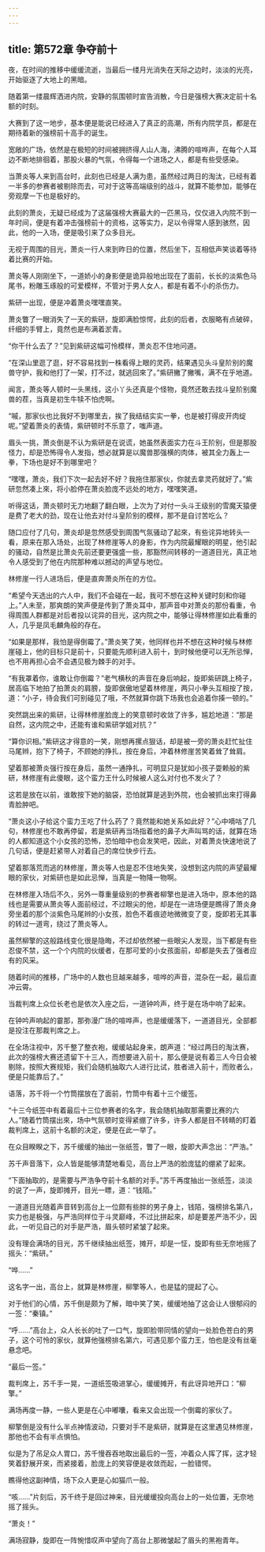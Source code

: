 ```yaml
---
---
---
```

title: 第572章 争夺前十
---



夜，在时间的推移中缓缓流逝，当最后一缕月光消失在天际之边时，淡淡的光亮，开始驱逐了大地上的黑暗。

随着第一缕晨辉洒进内院，安静的氛围顿时宣告消散，今日是强榜大赛决定前十名额的时刻。

大赛到了这一地步，基本便是能说已经进入了真正的高潮，所有内院学员，都是在期待着新的强榜前十高手的诞生。

宽敞的广场，依然是在极短的时间被拥挤得人山人海，沸腾的喧哗声，在每个人耳边不断地排徊着，那股火暴的气氛，令得每一个进场之人，都是有些受感染。

当萧炎等人来到高台时，此刻也已经是人满为患，虽然经过两日的淘汰，已经有着一半多的参赛者被剔除而去，可对于这等高端级别的战斗，就算不能参加，能够在旁观摩一下也是极好的。

此刻的萧炎，无疑已经成为了这届强榜大赛最大的一匹黑马，仅仅进入内院不到一年时间，便是有着冲击强榜前十的资格，这等实力，足以令得常人感到骇然，因此，他的一入场，便是吸引来了众多目光。

无视于周围的目光，萧炎一行人來到昨日的位置，然后坐下，互相低声笑谈着等待着比赛的开始。

萧炎等人刚刚坐下，一道娇小的身影便是诡异般地出现在了面前，长长的淡紫色马尾书，粉雕玉琢般的可爱模样，不管对于男人女人，都是有着不小的杀伤力。

紫研一出现，便是冲着萧炎嘿嘿直笑。

萧炎瞥了一眼消失了一天的紫研，旋即满脸惊愕，此刻的后者，衣服略有点破碎，纤细的手臂上，竟然也是布满着淤青。

“你干什么去了？”见到紫研这幅可怜模样，萧炎忍不住地问道。

“在深山里逛了逛，好不容易找到一株看得上眼的灵药，结果遇见头斗皇阶别的魔兽守护，我和他打了一架，打不过，就逃回來了。”紫研撇了撇嘴，满不在乎地道。

闻言，萧炎等人顿时一头黑线，这小丫头还真是个怪物，竟然还敢去找斗皇阶别魔兽的茬，当真是初生牛犊不怕虎啊。

“嘁，那家伙也比我好不到哪里去，挨了我结结实实一拳，也是被打得皮开肉绽呢。”望着萧炎的表情，紫研顿时不乐意了，嗤声道。

眉头一挑，萧炎倒是不认为紫研是在说谎，她虽然表面实力在斗王阶别，但是那股怪力，却是恐怖得令人发指，想必就算是以魔兽那强横的肉体，被其全力轰上一拳，下场也是好不到哪里吧？

“嘿嘿，萧炎，我们下次一起去好不好？我拖住那家伙，你就去拿灵药就好了。”紫研忽然凑上來，将小脸停在萧炎脸庞不远处的地方，嘿嘿笑道。

听得这话，萧炎顿时无力地翻了翻白眼，上次为了对付一头斗王级别的雪魔天猿便是费了老大的劲，现在让他去对付斗皇阶别的模样，那不是自讨苦吃么？

随口应付了几句，萧炎却是忽然感受到周围气氛骚动了起來，有些诧异地转头一看，原来在那入场处，出现了林修崖等人的身影，作为内院最耀眼的明星，他引起的骚动，自然是比萧炎先前还要更强盛一些，那豁然间转移的一道道目光，真正地令人感受到了他在内院那种难以撼动的声望与地位。

林修崖一行人进场后，便是直奔萧炎所在的方位。

“希望今天选出的六人中，我们不会碰在一起，我可不想在这种关键时刻和你碰上。”人未至，那爽朗的笑声便是传到了萧炎耳中，那声音中对萧炎的那份看重，令得周围人群都是对后者投以诧异的目光，这内院之中，能够让得林修崖如此看重的人，几乎是凤毛麟角般的存在。

“如果是那样，我怕是得倒霉了。”萧炎笑了笑，他同样也并不想在这种时候与林修崖碰上，他的目标只是前十，只要能先顺利进入前十，到时候他便可以无所忌惮，也不用再担心会不会遇见极为棘手的对手。

“有我罩着你，谁敢让你倒霉？”老气横秋的声音在身后响起，旋即紫研跳上椅子，居高临下地拍了拍萧炎的肩膀，旋即倨傲地望着林修崖，两只小拳头互相按了按，道：“小子，待会我们可别碰见了哦，不然就算你跳下场我也会追着你揍一顿的。”

突然跳出来的紫研，让得林修崖脸庞上的笑意顿时收敛了许多，尴尬地道：“那是自然，这内院之中，还能有谁和紫研学姐对抗？”

“算你识相。”紫研这才得意的一笑，刚想再摞点狠话，却是被一旁的萧炎赶忙扯住马尾辫，抱下了椅子，不顾她的挣扎，按在身后，冲着林修崖苦笑着耸了耸肩。

望着那被萧炎强行按在身后，虽然一通挣扎，可明显只是犹如小孩子耍赖般的紫研，林修崖有此傻眼，这个蛮力王什么时候被人这么对付也不发火了？

这若是放在以前，谁敢按下她的脑袋，恐怕就算是逃到外院，也会被抓出來打得鼻青脸肿吧。

“萧炎这小子给这个蛮力王吃了什么药了？竟然能和她关系如此好？”心中嘀咕了几句，林修崖也不敢再停留，若是紫研再当场指着他的鼻子大声叫骂的话，就算在场的人都知道这个小女孩的恐怖，恐怕暗中也会发笑吧，因此，对着萧炎快速地说了几句话，便是赶紧带人对着自己的席位快步行去。

望着那落荒而逃的林修崖，萧炎等人也是忍不住地失笑，没想到这内院的声望最耀眼的家伙，对紫研也是如此忌惮，当真是一物降一物啊。

在林修崖入场后不久，另外一尊重量级别的参赛者柳擎也是进入场中，原本他的路线也是需要从萧炎等人面前经过，不过眼尖的他，却是在一进场便是瞧得了萧炎身旁坐着的那个淡紫色马尾辫的小女孩，脸色不着痕迹地微微变了变，旋即若无其事的转过一道弯，绕过了萧炎等人。

虽然柳擎的这般路线变化很是隐晦，不过却依然被一些眼尖人发现，当下都是有些忍俊不禁，这一个个内院的伙缓者，在那可爱的小女孩面前，却都是失去了强者应有的风采。

随着时间的推移，广场中的人数也旦越来越多，喧哗的声音，混杂在一起，最后直冲云霄。

当裁判席上众位长老也是依次入座之后，一道钟吟声，终于是在场中响了起来。

在钟吟声响起的霎那，那弥漫广场的喧哗声，也是缓缓落下，一道道目光，全部都是投注在那裁判席之上。

在全场注视中，苏千整了整衣袍，缓缓站起身来，朗声道：“经过两日的淘汰赛，此次的强榜大赛还遗留下十三人，而想要进入前十，那么便是说有着三人今日会被剔除，按照大赛规矩，我们会随机抽取六人进行比试，胜者进入前十，而败者么，便是只能靠后了。”

语落，苏千将一个竹筒摆放在了面前，竹筒中有着十三个缓签。

“十三今纸签中有着最后十三位参赛者的名字，我会随机抽取那需要比赛的六人。”随着竹筒摆出來，场中气氛顿时变得紧绷了许多，许多人都是目不转睛的盯着裁判席上，这前十名额的决定，便是在此一举了。

在众目睽睽之下，苏千缓缓的抽出一张纸签，瞥了一眼，旋即大声念出：“严浩。”

苏千声音落下，众人皆是能够清楚地看见，高台上严浩的脸庞猛的绷紧了起來。

“下面抽取的，是需要与严浩争夺前十名额的对手。”苏千再度抽出一张纸签，淡淡的说了一声，旋即摊开，目光一瞟，道：“钱陌。”

一道道目光随着声音转到高台上一位颇有些胖的男子身上，钱陌，强榜排名第八，实力也是极强，与严浩同样位于斗灵巅峰，不过比拼起來，却是要差严浩不少，因此，一听见自己的对手是严浩，眉头顿时紧皱了起來。

没有理会满场的目光，苏千继续抽出纸签，摊开，却是一怔，旋即有些无奈地摇了摇头：“紫研。”

“哗……”

这名字一出，高台上，就算是林修崖，柳擎等人，也是猛的提起了心。

对于他们的心情，苏千倒是颇为了解，暗中笑了笑，缓缓地抽了这会让人很郁闷的一签：“秦镇。”

“呼……”高台上，众人长长的吐了一口气，旋即脸带同情的望向一处脸色苍白的男子，这个可怜的家伙，就算他强榜排名第六，可遇见那个蛮力王，怕也是没有丝毫悬念吧。

“最后一签。”

裁判席上，苏千手一晃，一道纸签吸进掌心，缓缓摊开，有此讶异地开口：“柳擎。”

满场再度一静，一些人更是在心中嘟囔，看来又会出现一个倒霉的家伙了。

柳擎倒是没有什么半点神情波动，只要对手不是紫研，就算是在这里遇见林修崖，那他也不会有半点惧怕。

似是为了吊足众人胃口，苏千慢吞吞地取出最后的一签，冲着众人挥了挥，这才轻笑着舒展开來，而紧接着，脸庞上的笑容便是收敛而起，一脸错愕。

瞧得他这副神情，场下众人更是心如猫爪一般。

“咳……”片刻后，苏千终于是回过神来，目光缓缓投向高台上的一处位置，无奈地摇了摇头。

“萧炎！”

满场寂静，旋即在一阵惋惜叹声中望向了高台上那微皱起了眉头的黑袍青年。